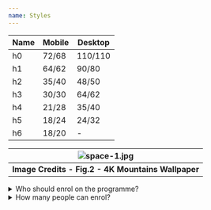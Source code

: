 ```yaml
---
name: Styles
---
```



| Name | Mobile | Desktop |
| ---- | ------ | ------- |
| h0   | 72/68  | 110/110 |
| h1   | 64/62  | 90/80   |
| h2   | 35/40  | 48/50   |
| h3   | 30/30  | 64/62   |
| h4   | 21/28  | 35/40   |
| h5   | 18/24  | 24/32   |
| h6   | 18/20  | -       |

| ![space-1.jpg](https://blog-assets.thedyrt.com/uploads/2019/01/shutterstock_1033306540-1.jpg) |
| :-------------------------------------------------------------------------------------------: |
|                     <b>Image Credits - Fig.2 - 4K Mountains Wallpaper</b>                     |

<Icon name="plus" />
<Icon name="minus" />

<details class="not-prose">
  <summary>Who should enrol on the programme?</summary>> The programme is suitable
  for individuals, teams and entire businesses. You paye per business and have as
  many people tap into the support during the 12 months. We do ask that there is
  a lead...
</details>

<details>
  <summary>How many people can enrol?</summary>

> The programme is suitable for individuals, teams and entire businesses. You paye per business and have as many people tap into the support during the 12 months. We do ask that there is a lead...

</details>
